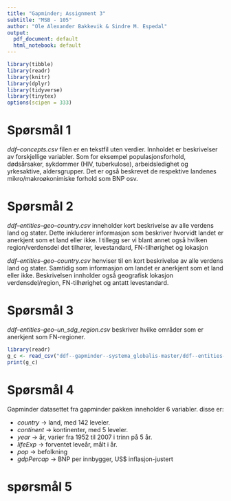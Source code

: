 ```yaml
---
title: "Gapminder; Assignment 3"
subtitle: "MSB - 105"
author: "Ole Alexander Bakkevik & Sindre M. Espedal"
output:
  pdf_document: default
  html_notebook: default
---
```


```r
library(tibble)
library(readr)
library(knitr)
library(dplyr)
library(tidyverse)
library(tinytex)
options(scipen = 333)
```

# Spørsmål 1

*ddf--concepts.csv* filen er en tekstfil uten verdier. Innholdet er
beskrivelser av forskjellige variabler. Som for eksempel
populasjonsforhold, dødsårsaker, sykdommer (HIV, tuberkulose),
arbeidsledighet og yrkesaktive, aldersgrupper. Det er også beskrevet de
respektive landenes mikro/makroøkonimiske forhold som BNP osv.

# Spørsmål 2

*ddf--entities--geo--country.csv* inneholder kort beskrivelse av alle
verdens land og stater. Dette inkluderer informasjon som beskriver
hvorvidt landet er anerkjent som et land eller ikke. I tillegg ser vi
blant annet også hvilken region/verdensdel det tilhører, levestandard,
FN-tilhørighet og lokasjon

*ddf--entities--geo--country.csv* henviser til en kort beskrivelse av
alle verdens land og stater. Samtidig som informasjon om landet er
anerkjent som et land eller ikke. Beskrivelsen innholder også geografisk
lokasjon verdensdel/region, FN-tilhørighet og antatt levestandard.

# Spørsmål 3

*ddf--entities--geo--un_sdg_region.csv* beskriver hvilke områder som er
anerkjent som FN-regioner.

```r
library(readr)
g_c <- read_csv("ddf--gapminder--systema_globalis-master/ddf--entities--geo--country.csv")
print(g_c)
```

# Spørsmål 4

Gapminder datasettet fra gapminder pakken inneholder 6 variabler. disse
er:

-   *country* -\> land, med 142 leveler.
-   *continent* -\> kontinenter, med 5 leveler.
-   *year* -\> år, varier fra 1952 til 2007 i trinn på 5 år.
-   *lifeExp* -\> forventet leveår, målt i år.
-   *pop* -\> befolkning
-   *gdpPercap* -\> BNP per innbygger, US\$ inflasjon-justert


# spørsmål 5


